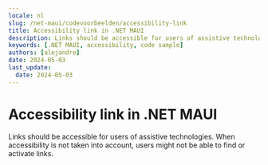 ```yaml
---
locale: nl
slug: /net-maui/codevoorbeelden/accessibility-link
title: Accessibility link in .NET MAUI
description: Links should be accessible for users of assistive technologies.
keywords: [.NET MAUI, accessibility, code sample]
authors: [alejandro]
date: 2024-05-03
last_update:
  date: 2024-05-03
---
```


# Accessibility link in .NET MAUI

Links should be accessible for users of assistive technologies. When accessibility is not taken into account, users might not be able to find or activate links.

<CodeSample id="accessibility-link" platform="net-maui" locale="en"/>
